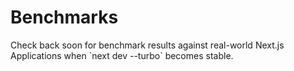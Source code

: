 
# Benchmarks

<Callout type="info">
  Check back soon for benchmark results against real-world Next.js Applications when `next dev --turbo` becomes stable.
</Callout>

